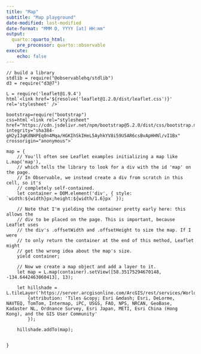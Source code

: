 ```yaml
---
title: "Map"
subtitle: "Map playground"
date-modified: last-modified
date-format: "MMM D, YYYY [at] HH:mm"
output:
  quarto::quarto_html:
    pre_processor: quarto::observable
execute:
    echo: false
---
```


```ojs
// build a library
stdlib = require("@observablehq/stdlib")
d3 = require("d3@7")

L = require('leaflet@1.9.4')
html`<link href='${resolve('leaflet@1.2.0/dist/leaflet.css')}' rel='stylesheet' />`

bootstrap=require("bootstrap")
css=html`<link rel="stylesheet" href="https://cdn.jsdelivr.net/npm/bootstrap@5.2.0/dist/css/bootstrap.min.css" integrity="sha384-gH2yIJqKdNHPEq0n4Mqa/HGKIhSkIHeL5AyhkYV8i59U5AR6csBvApHHNl/vI1Bx" crossorigin="anonymous">`
```





```ojs
map = {
    // You'll often see Leaflet examples initializing a map like L.map('map'),
    // which tells the library to look for a div with the id 'map' on the page.
    // In Observable, we instead create a div from scratch in this cell, so it's
    // completely self-contained.
    let container = DOM.element('div', { style: `width:${width}px;height:${width/1.6}px` });

    // Note that I'm yielding the container pretty early here: this allows the
    // div to be placed on the page. This is important, because Leaflet uses
    // the div's .offsetWidth and .offsetHeight to size the map. If I were
    // to only return the container at the end of this method, Leaflet might
    // get the wrong idea about the map's size.
    yield container;

    // Now we create a map object and add a layer to it.
    let map = L.map(container).setView([58.35175294670148, -134.6442463060413], 13);

    let hillshade = L.tileLayer('https://server.arcgisonline.com/ArcGIS/rest/services/World_Topo_Map/MapServer/tile/{z}/{y}/{x}', 
        {attribution: 'Tiles &copy; Esri &mdash; Esri, DeLorme, NAVTEQ, TomTom, Intermap, iPC, USGS, FAO, NPS, NRCAN, GeoBase, Kadaster NL, Ordnance Survey, Esri Japan, METI, Esri China (Hong Kong), and the GIS User Community'
        });
  
    hillshade.addTo(map);


}


```
